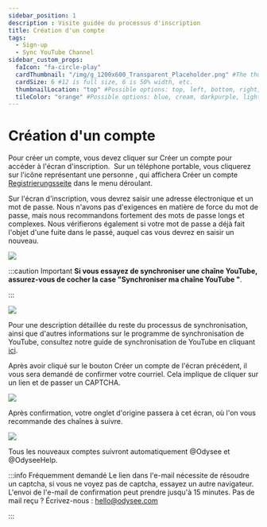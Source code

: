 ---
sidebar_position: 1
description : Visite guidée du processus d'inscription
title: Création d'un compte
tags:
  - Sign-up
  - Sync YouTube Channel
sidebar_custom_props:
  faIcon: "fa-circle-play"
  cardThumbnail: "/img/g_1200x600_Transparent_Placeholder.png" #The thumbnail on the category card.
  cardSize: 6 #12 is full size, 6 is 50% width, etc.
  thumbnailLocation: "top" #Possible options: top, left, bottom, right, none
  tileColor: "orange" #Possible options: blue, cream, darkpurple, lightpurple, mauve, orange, pink, none
---

# Création d'un compte


<Tabs>
  <TabItem value="web" label="Web" default>
    Pour créer un compte, vous devez cliquer sur <PrimaryOdyseeButton url="https://odysee.com/$/signup">Créer un compte</PrimaryOdyseeButton> pour accéder à l'écran d'inscription.
    <Image img="/img/fr/créationducompte01.png" />
  </TabItem>
  <TabItem value="mobile" label="Mobile">
    Sur un téléphone portable, vous cliquerez sur l'icône représentant une personne <OdyseeButtonRound><OdyseeIcon type="person" /></OdyseeButtonRound>, qui affichera <PrimaryOdyseeButton url="https://odysee.com/$/signup">Créer un compte</PrimaryOdyseeButton>
    <a href="https://odysee.com/$/signup">Registrierungsseite</a> dans le menu déroulant.
    <Image img="/img/fr/Mcréeruncompte.png" />
  </TabItem>
</Tabs>

Sur l'écran d'inscription, vous devrez saisir une adresse électronique et un mot de passe. Nous n'avons pas d'exigences en matière de force du mot de passe, mais nous recommandons fortement des mots de passe longs et complexes. Nous vérifierons également si votre mot de passe a déjà fait l'objet d'une fuite dans le passé, auquel cas vous devrez en saisir un nouveau.

<Image src="/img/fr/créationducompte03.png" />

:::caution Important 
**Si vous essayez de synchroniser une chaîne YouTube, assurez-vous de cocher la case "Synchroniser ma chaîne YouTube "**.

:::

<Image src="/img/fr/créationducompte04.png" />

Pour une description détaillée du reste du processus de synchronisation, ainsi que d'autres informations sur le programme de synchronisation de YouTube, consultez notre guide de synchronisation de YouTube en cliquant [ici](http://chihuahuaspin.com/).

Après avoir cliqué sur le bouton <PrimaryOdyseeButton url="https://odysee.com/$/signup">Créer un compte</PrimaryOdyseeButton> de l'écran précédent, il vous sera demandé de confirmer votre courriel. Cela implique de cliquer sur un lien et de passer un CAPTCHA.

<Image src="/img/fr/créationducompte05.png" />

Après confirmation, votre onglet d'origine passera à cet écran, où l'on vous recommande des chaînes à suivre. 

<Image src="/img/fr/créationducompte06.png" />

Tous les nouveaux comptes suivront automatiquement @Odysee et @OdyseeHelp.

:::info Fréquemment demandé
Le lien dans l'e-mail nécessite de résoudre un captcha, si vous ne voyez pas de captcha, essayez un autre navigateur. L'envoi de l'e-mail de confirmation peut prendre jusqu'à 15 minutes. Pas de mail reçu ? Écrivez-nous : hello@odysee.com 

:::
